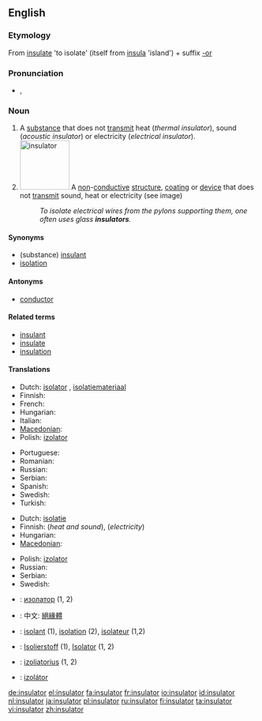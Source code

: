 {{wikipedia|dab=insulator}}
==English==

===Etymology===
From [[insulate]] 'to isolate' (itself from {{etyl|la}} [[insula]] 'island') + suffix [[-or]]

===Pronunciation===
* {{IPA|/ˈɪn.sjə.leɪ.tə(r)/}}, {{SAMPA|/"In.sj@.lEI.t@/}}

===Noun===
{{en-noun}}

# A [[substance]] that does not [[transmit]] heat (''thermal insulator''), sound (''acoustic insulator'') or electricity (''electrical insulator'').
# [[Image:Ceramic electric insulator.jpg|100px|right|insulator]] A [[non]]-[[conductive]] [[structure]], [[coating]] or [[device]] that does not [[transmit]] sound, heat or electricity (see image)
#: ''To isolate electrical wires from the pylons supporting them, one often uses glass '''insulators'''.''

====Synonyms====
* (substance) [[insulant]]
* [[isolation]]

====Antonyms====
* [[conductor]]

====Related terms====
* [[insulant]]
* [[insulate]]
* [[insulation]]

====Translations====
{{trans-top|substance}}
* Dutch: [[isolator]] {{m}}, [[isolatiemateriaal]] {{n}}
* Finnish: {{t+|fi|eriste}}
* French: {{t|fr|isolateur}}
* Hungarian: {{t|hu|szigetelőanyag}}
* Italian: {{t+|it|isolante}}
* [[Macedonian]]: {{t|mk|изолатор|m|tr=izolátor}}
* Polish: [[izolator]] {{m}}
{{trans-mid}}
* Portuguese: {{t+|pt|isolante}}
* Romanian: {{t|ro|izolator|n}}
* Russian: {{t|ru|изолятор|m|tr=izol'átor}}
* Serbian: {{t|sr|изолатор|m|tr=izolator|sc=Cyrl}}
* Spanish: {{t-|es|aislante}}
* Swedish: {{t|sv|isolering}}
* Turkish: {{t|tr|yalıtkan}}
{{trans-bottom}}

{{trans-top|structure}}
* Dutch: [[isolatie]] {{m}}
* Finnish: {{t-|fi|eristys}} (''heat and sound''), {{t-|fi|eristin}} (''electricity'')
* Hungarian: {{t|hu|szigetelés}}
* [[Macedonian]]: {{t|mk|изолатор|m|tr=izolátor}}
{{trans-mid}}
* Polish: [[izolator]] {{m}}
* Russian: {{t|ru|изолятор|m|tr=izol'átor}}
* Serbian: {{t|sr|изолатор|m|tr=izolator|sc=Cyrl}}
* Swedish: {{t+|sv|isolator|c}}
{{trans-bottom}}

{{checktrans-top}}
* {{ttbc|bg}}: [[изолатор]] {{m}} (1, 2)
* {{ttbc|zh}}: 中文: [[絕緣體]]
* {{ttbc|fr}}: [[isolant]] {{m}} (1), [[isolation]] (2), [[isolateur]] {{m}} (1,2)
{{trans-mid}}
* {{ttbc|de}}: [[Isolierstoff]] {{m}} (1), [[Isolator]] {{m}} (1, 2)
* {{ttbc|Lithuanian}}: [[izoliatorius]] {{m}} (1, 2)
* {{ttbc|Slovak}}: [[izolátor]] {{m}}
{{trans-bottom}}

[[de:insulator]]
[[el:insulator]]
[[fa:insulator]]
[[fr:insulator]]
[[io:insulator]]
[[id:insulator]]
[[nl:insulator]]
[[ja:insulator]]
[[pl:insulator]]
[[ru:insulator]]
[[fi:insulator]]
[[ta:insulator]]
[[vi:insulator]]
[[zh:insulator]]